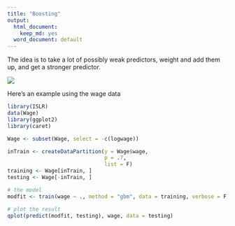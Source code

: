 ```yaml
---
title: "Boosting"
output:
  html_document:
    keep_md: yes
  word_document: default
---
```


The idea is to take a lot of possibly weak predictors, weight and add them up, and get a stronger predictor. 

<img src="boosting_img.png" />

Here's an example using the wage data

```r
library(ISLR)
data(Wage)
library(ggplot2)
library(caret)

Wage <- subset(Wage, select = -c(logwage))

inTrain <- createDataPartition(y = Wage$wage, 
                               p = .7,
                               list = F)
training <- Wage[inTrain, ]
testing <- Wage[-inTrain, ]

# the model
modfit <- train(wage ~ ., method = "gbm", data = training, verbose = F)

# plot the result
qplot(predict(modfit, testing), wage, data = testing)
```